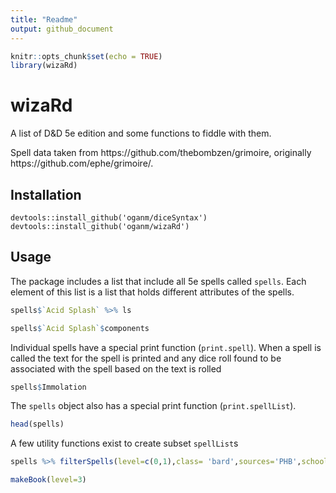 ```yaml
---
title: "Readme"
output: github_document
---
```

```r
knitr::opts_chunk$set(echo = TRUE)
library(wizaRd)
```

wizaRd
=====

A list of D&D 5e edition and some functions to fiddle with them.

Spell data taken from https://github.com/thebombzen/grimoire, originally https://github.com/ephe/grimoire/.

Installation
----------

```
devtools::install_github('oganm/diceSyntax')
devtools::install_github('oganm/wizaRd')

```

Usage
-----

The package includes a list that include all 5e spells called `spells`. Each element of this list is a list that holds different attributes of the spells.

```r
spells$`Acid Splash` %>% ls

spells$`Acid Splash`$components
```

Individual spells have a special print function (`print.spell`). When a spell is called the text for the spell is printed and any dice roll found to be associated with the spell based on the text is rolled

```r
spells$Immolation
```

The `spells` object also has a special print function (`print.spellList`).

```r
head(spells)
```

A few utility functions exist to create subset `spellList`s
```r
spells %>% filterSpells(level=c(0,1),class= 'bard',sources='PHB',school='evocation')

makeBook(level=3)
```
